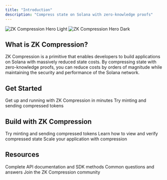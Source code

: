 ```yaml
---
title: "Introduction"
description: "Compress state on Solana with zero-knowledge proofs"
---
```


<img
  className="block dark:hidden"
  src="/images/hero-light.png"
  alt="ZK Compression Hero Light"
/>
<img
  className="hidden dark:block"
  src="/images/hero-dark.png"
  alt="ZK Compression Hero Dark"
/>

## What is ZK Compression?

ZK Compression is a primitive that enables developers to build applications on Solana with massively reduced state costs. By compressing state with zero-knowledge proofs, you can reduce costs by orders of magnitude while maintaining the security and performance of the Solana network.

## Get Started

<CardGroup cols={2}>
  <Card title="Quick Setup" icon="rocket" href="/introduction/setup">
    Get up and running with ZK Compression in minutes
  </Card>
  <Card title="Mint Demo" icon="coins" href="/introduction/mint-demo">
    Try minting and sending compressed tokens
  </Card>
</CardGroup>

## Build with ZK Compression

<CardGroup cols={3}>
  <Card title="Mint Demo" icon="coins" href="/introduction/mint-demo">
    Try minting and sending compressed tokens
  </Card>
  <Card
    title="View & Verify"
    icon="magnifying-glass"
    href="/next-steps/view-and-verify"
  >
    Learn how to view and verify compressed state
  </Card>
  <Card title="Scale Your App" icon="chart-line" href="/next-steps/scale">
    Scale your application with compression
  </Card>
</CardGroup>

## Resources

<CardGroup cols={3}>
  <Card title="API Reference" icon="code" href="/api-reference/json-rpc">
    Complete API documentation and SDK methods
  </Card>
  <Card title="FAQ" icon="circle-question" href="/help/faq">
    Common questions and answers
  </Card>
  <Card title="Community" icon="users" href="/help/community">
    Join the ZK Compression community
  </Card>
</CardGroup>
